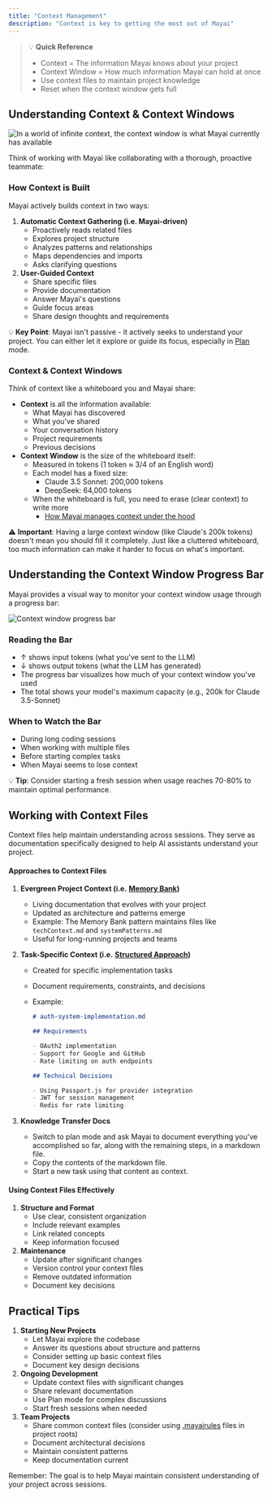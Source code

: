 ```yaml
---
title: "Context Management"
description: "Context is key to getting the most out of Mayai"
---
```


> 💡 **Quick Reference**
>
> - Context = The information Mayai knows about your project
> - Context Window = How much information Mayai can hold at once
> - Use context files to maintain project knowledge
> - Reset when the context window gets full

## Understanding Context & Context Windows

<Frame caption="In a world of infinite context, the context window is what Mayai currently has available">
	<img
		src="https://storage.googleapis.com/mayai_public_images/docs/assets/image%20(2).png"
		alt="In a world of infinite context, the context window is what Mayai currently has available"
	/>
</Frame>

Think of working with Mayai like collaborating with a thorough, proactive teammate:

### How Context is Built

Mayai actively builds context in two ways:

1. **Automatic Context Gathering (i.e. Mayai-driven)**
    - Proactively reads related files
    - Explores project structure
    - Analyzes patterns and relationships
    - Maps dependencies and imports
    - Asks clarifying questions
2. **User-Guided Context**
    - Share specific files
    - Provide documentation
    - Answer Mayai's questions
    - Guide focus areas
    - Share design thoughts and requirements

💡 **Key Point**: Mayai isn't passive - it actively seeks to understand your project. You can either let it explore or guide its focus, especially in [Plan](https://docs.mayai.bot/exploring-mayais-tools/plan-and-act-modes-a-guide-to-effective-ai-development) mode.

### Context & Context Windows

Think of context like a whiteboard you and Mayai share:

- **Context** is all the information available:
    - What Mayai has discovered
    - What you've shared
    - Your conversation history
    - Project requirements
    - Previous decisions
- **Context Window** is the size of the whiteboard itself:
    - Measured in tokens (1 token ≈ 3/4 of an English word)
    - Each model has a fixed size:
        - Claude 3.5 Sonnet: 200,000 tokens
        - DeepSeek: 64,000 tokens
    - When the whiteboard is full, you need to erase (clear context) to write more
        - [How Mayai manages context under the hood](https://mayai.bot/blog/understanding-the-new-context-window-progress-bar-in-mayai)

⚠️ **Important**: Having a large context window (like Claude's 200k tokens) doesn't mean you should fill it completely. Just like a cluttered whiteboard, too much information can make it harder to focus on what's important.

## Understanding the Context Window Progress Bar

Mayai provides a visual way to monitor your context window usage through a progress bar:

<Frame caption="Visual representation of the context window usage">
	<img
		src="https://storage.googleapis.com/mayai_public_images/docs/assets/image%20(1)%20(1).png"
		alt="Context window progress bar"
	/>
</Frame>

### Reading the Bar

- ↑ shows input tokens (what you've sent to the LLM)
- ↓ shows output tokens (what the LLM has generated)
- The progress bar visualizes how much of your context window you've used
- The total shows your model's maximum capacity (e.g., 200k for Claude 3.5-Sonnet)

### When to Watch the Bar

- During long coding sessions
- When working with multiple files
- Before starting complex tasks
- When Mayai seems to lose context

💡 **Tip**: Consider starting a fresh session when usage reaches 70-80% to maintain optimal performance.

## Working with Context Files

Context files help maintain understanding across sessions. They serve as documentation specifically designed to help AI assistants understand your project.

#### Approaches to Context Files

1. **Evergreen Project Context (i.e.** [**Memory Bank**](https://docs.mayai.bot/improving-your-prompting-skills/custom-instructions-library/mayai-memory-bank)**)**
    - Living documentation that evolves with your project
    - Updated as architecture and patterns emerge
    - Example: The Memory Bank pattern maintains files like `techContext.md` and `systemPatterns.md`
    - Useful for long-running projects and teams
2. **Task-Specific Context (i.e.** [**Structured Approach**](https://mayai.bot/blog/building-advanced-software-with-mayai-a-structured-approach)**)**

    - Created for specific implementation tasks
    - Document requirements, constraints, and decisions
    - Example:

        ```markdown
        # auth-system-implementation.md

        ## Requirements

        - OAuth2 implementation
        - Support for Google and GitHub
        - Rate limiting on auth endpoints

        ## Technical Decisions

        - Using Passport.js for provider integration
        - JWT for session management
        - Redis for rate limiting
        ```

3. **Knowledge Transfer Docs**
    - Switch to plan mode and ask Mayai to document everything you've accomplished so far, along with the remaining steps, in a markdown file.
    - Copy the contents of the markdown file.
    - Start a new task using that content as context.

#### Using Context Files Effectively

1. **Structure and Format**
    - Use clear, consistent organization
    - Include relevant examples
    - Link related concepts
    - Keep information focused
2. **Maintenance**
    - Update after significant changes
    - Version control your context files
    - Remove outdated information
    - Document key decisions

## Practical Tips

1. **Starting New Projects**
    - Let Mayai explore the codebase
    - Answer its questions about structure and patterns
    - Consider setting up basic context files
    - Document key design decisions
2. **Ongoing Development**
    - Update context files with significant changes
    - Share relevant documentation
    - Use Plan mode for complex discussions
    - Start fresh sessions when needed
3. **Team Projects**
    - Share common context files (consider using [.mayairules](https://docs.mayai.bot/improving-your-prompting-skills/prompting) files in project roots)
    - Document architectural decisions
    - Maintain consistent patterns
    - Keep documentation current

Remember: The goal is to help Mayai maintain consistent understanding of your project across sessions.
